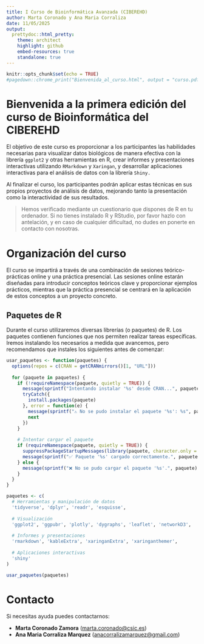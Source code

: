 ---
title: I Curso de Bioinformática Avanzada (CIBEREHD)
author: Marta Coronado y Ana Maria Corraliza
date: 11/05/2025
output:
  prettydoc::html_pretty:
    theme: architect
    highlight: github
    embed-resources: true
    standalone: true
---

```{r setup, include=FALSE}
knitr::opts_chunk$set(echo = TRUE)
#pagedown::chrome_print("Bienvenida_al_curso.html", output = "curso.pdf")
```

# Bienvenida a la primera edición del curso de Bioinformática del CIBEREHD

El objetivo de este curso es proporcionar a los participantes las habilidades necesarias para visualizar datos biológicos de manera efectiva con la librería `ggplot2` y otras herramientas en R, crear informes y presentaciones interactivas utilizando `RMarkdown` y `Xaringan`, y desarrollar aplicaciones interactivas para el análisis de datos con la librería `Shiny.`

Al finalizar el curso, los participantes podrán aplicar estas técnicas en sus propios proyectos de análisis de datos, mejorando tanto la presentación como la interactividad de sus resultados.

> Hemos verificado mediante un cuestionario que dispones de R en tu ordenador. Si no tienes instalado R y RStudio, por favor hazlo con antelación, y en caso de cualquier dificultad, no dudes en ponerte en contacto con nosotras.

# Organización del curso

El curso se impartirá a través de una combinación de sesiones teórico-prácticas online y una práctica presencial. Las sesiones online estarán diseñadas para introducir conceptos teóricos clave y proporcionar ejemplos prácticos, mientras que la práctica presencial se centrará en la aplicación de estos conceptos a un proyecto concreto.

## Paquetes de R
Durante el curso utilizaremos diversas librerías (o paquetes) de R. Los paquetes contienen funciones que nos permiten realizar tareas específicas. Iremos instalando los necesarios a medida que avancemos, pero recomendamos que instales los siguientes antes de comenzar:

```{r, eval = F}
usar_paquetes <- function(paquetes) {
  options(repos = c(CRAN = getCRANmirrors()[1, "URL"]))
  
  for (paquete in paquetes) {
    if (!requireNamespace(paquete, quietly = TRUE)) {
      message(sprintf("Intentando instalar '%s' desde CRAN...", paquete))
      tryCatch({
        install.packages(paquete)
      }, error = function(e) {
        message(sprintf("⚠️ No se pudo instalar el paquete '%s': %s", paquete, e$message))
        next
      })
    }
    
    # Intentar cargar el paquete
    if (requireNamespace(paquete, quietly = TRUE)) {
      suppressPackageStartupMessages(library(paquete, character.only = TRUE))
      message(sprintf("✅ Paquete '%s' cargado correctamente.", paquete))
    } else {
      message(sprintf("❌ No se pudo cargar el paquete '%s'.", paquete))
    }
  }
}

paquetes <- c(
  # Herramientas y manipulación de datos
  'tidyverse', 'dplyr', 'readr', 'esquisse',
  
  # Visualización
  'ggplot2', 'ggpubr', 'plotly', 'dygraphs', 'leaflet', 'networkD3',
  
  # Informes y presentaciones
  'rmarkdown', 'kableExtra', 'xaringanExtra', 'xaringanthemer',
  
  # Aplicaciones interactivas
  'shiny'
)

usar_paquetes(paquetes)
```


# Contacto
Si necesitas ayuda puedes contactarnos:

* **Marta Coronado Zamora** (<marta.coronado@csic.es>)
* **Ana Maria Corraliza Marquez** (<anacorralizamarquez@gmail.com>)